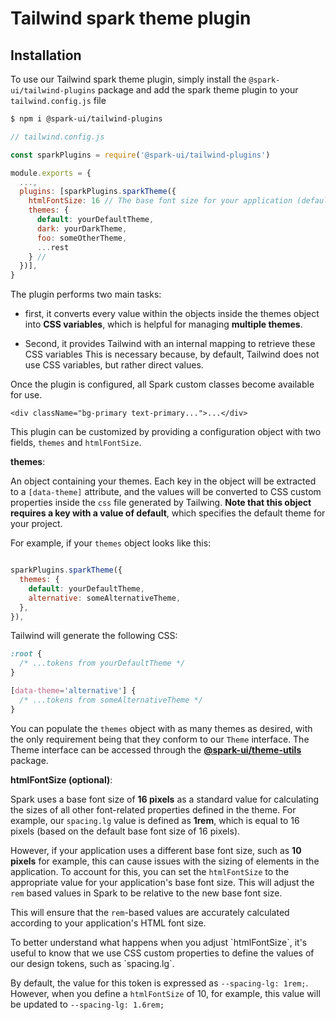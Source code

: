 
<Meta title="utils/Tailwind plugins/spark theme" />

# Tailwind spark theme plugin

## Installation

To use our Tailwind spark theme plugin, simply install the `@spark-ui/tailwind-plugins` package and add the spark theme plugin to your `tailwind.config.js` file

```bash
$ npm i @spark-ui/tailwind-plugins
```

```js
// tailwind.config.js

const sparkPlugins = require('@spark-ui/tailwind-plugins')

module.exports = {
  ...,
  plugins: [sparkPlugins.sparkTheme({
    htmlFontSize: 16 // The base font size for your application (default: 16),
    themes: {
      default: yourDefaultTheme,
      dark: yourDarkTheme,
      foo: someOtherTheme,
      ...rest
    } //
  })],
}

```

<StoryHeading label="Usage" as="h2" />

The plugin performs two main tasks:

- first, it converts every value within the objects inside the themes object into **CSS variables**, which is helpful for managing **multiple themes**.

- Second, it provides Tailwind with an internal mapping to retrieve these CSS variables This is necessary because, by default, Tailwind does not use CSS variables, but rather direct values.

Once the plugin is configured, all Spark custom classes become available for use.

```tsx
<div className="bg-primary text-primary...">...</div>
```

<StoryHeading label="Configuration" as="h2" />

This plugin can be customized by providing a configuration object with two fields, `themes` and `htmlFontSize`.

**themes**:

An object containing your themes. Each key in the object will be extracted to a `[data-theme]` attribute, and the values will be converted to CSS custom properties inside the `css` file generated by Tailwing. **Note that this object requires a key with a value of default**, which specifies the default theme for your project.

For example, if your `themes` object looks like this:

```js

sparkPlugins.sparkTheme({
  themes: {
    default: yourDefaultTheme,
    alternative: someAlternativeTheme,
  },
}),
```

Tailwind will generate the following CSS:

```css
:root {
  /* ...tokens from yourDefaultTheme */
}

[data-theme='alternative'] {
  /* ...tokens from someAlternativeTheme */
}
```

You can populate the `themes` object with as many themes as desired, with the only requirement being that they conform to our `Theme` interface. The Theme interface can be accessed through the [**@spark-ui/theme-utils**](?path=/docs/utils-theme--docs#theme) package.

**htmlFontSize (optional)**:

Spark uses a base font size of **16 pixels** as a standard value for calculating the sizes of all other font-related properties defined in the theme. For example, our `spacing.lg` value is defined as **1rem**, which is equal to 16 pixels (based on the default base font size of 16 pixels).

However, if your application uses a different base font size, such as **10 pixels** for example, this can cause issues with the sizing of elements in the application. To account for this, you can set the `htmlFontSize` to the appropriate value for your application's base font size. This will adjust the `rem` based values in Spark to be relative to the new base font size.

This will ensure that the `rem`-based values are accurately calculated according to your application's HTML font size.

<Alert>
To better understand what happens when you adjust `htmlFontSize`, it's useful to know that we use CSS custom properties to define the values of our design tokens, such as `spacing.lg`.

By default, the value for this token is expressed as `--spacing-lg: 1rem;`. However, when you define a `htmlFontSize` of 10, for example, this value will be updated to `--spacing-lg: 1.6rem;`

</Alert>
